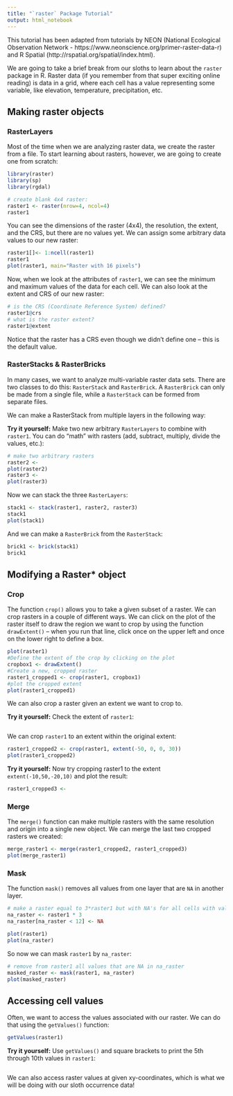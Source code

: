 ```yaml
---
title: "`raster` Package Tutorial"
output: html_notebook
---
```


This tutorial has been adapted from tutorials by NEON (National Ecological Observation Network - https://www.neonscience.org/primer-raster-data-r) and R Spatial (http://rspatial.org/spatial/index.html).

We are going to take a brief break from our sloths to learn about the `raster` package in R. Raster data (if you remember from that super exciting online reading) is data in a grid, where each cell has a value representing some variable, like elevation, temperature, precipitation, etc.

## Making raster objects

### RasterLayers

Most of the time when we are analyzing raster data, we create the raster from a file. To start learning about rasters, however, we are going to create one from scratch:

```r
library(raster)
library(sp)
library(rgdal)

# create blank 4x4 raster:
raster1 <- raster(nrow=4, ncol=4)
raster1
```

You can see the dimensions of the raster (4x4), the resolution, the extent, and the CRS, but there are no values yet. We can assign some arbitrary data values to our new raster:

```r
raster1[]<- 1:ncell(raster1)
raster1
plot(raster1, main="Raster with 16 pixels")
```

Now, when we look at the attributes of `raster1`, we can see the minimum and maximum values of the data for each cell. We can also look at the extent and CRS of our new raster:

```r
# is the CRS (Coordinate Reference System) defined?
raster1@crs
# what is the raster extent?
raster1@extent
```

Notice that the raster has a CRS even though we didn't define one -- this is the default value.

### RasterStacks & RasterBricks

In many cases, we want to analyze multi-variable raster data sets. There are two classes to do this: `RasterStack` and `RasterBrick`. A `RasterBrick` can only be made from a single file, while a `RasterStack` can be formed from separate files.

We can make a RasterStack from multiple layers in the following way:

**Try it yourself:** Make two new arbitrary `RasterLayers` to combine with `raster1`. You can do "math" with rasters (add, subtract, multiply, divide the values, etc.):
```r
# make two arbitrary rasters
raster2 <- 
plot(raster2)
raster3 <- 
plot(raster3)
```

Now we can stack the three `RasterLayers`:

```r
stack1 <- stack(raster1, raster2, raster3)
stack1
plot(stack1)
```

And we can make a `RasterBrick` from the `RasterStack`:

```r
brick1 <- brick(stack1)
brick1
```

## Modifying a Raster* object

### Crop

The function `crop()` allows you to take a given subset of a raster. We can crop rasters in a couple of different ways. We can click on the plot of the raster itself to draw the region we want to crop by using the function `drawExtent()` -- when you run that line, click once on the upper left and once on the lower right to define a box.

```r
plot(raster1)
#Define the extent of the crop by clicking on the plot
cropbox1 <- drawExtent()
#Create a new, cropped raster
raster1_cropped1 <- crop(raster1, cropbox1)
#plot the cropped extent
plot(raster1_cropped1)
```

We can also crop a raster given an extent we want to crop to.

**Try it yourself:** Check the extent of `raster1`:

```r

```

We can crop `raster1` to an extent within the original extent:

```r
raster1_cropped2 <- crop(raster1, extent(-50, 0, 0, 30))
plot(raster1_cropped2)
```

**Try it yourself:** Now try cropping raster1 to the extent `extent(-10,50,-20,10)` and plot the result:

```r
raster1_cropped3 <-
```

### Merge

The `merge()` function can make multiple rasters with the same resolution and origin into a single new object. We can merge the last two cropped rasters we created:

```r
merge_raster1 <- merge(raster1_cropped2, raster1_cropped3)
plot(merge_raster1)
```


### Mask

The function `mask()` removes all values from one layer that are `NA` in another layer. 

```r
# make a raster equal to 3*raster1 but with NA's for all cells with values lower than 12
na_raster <- raster1 * 3
na_raster[na_raster < 12] <- NA

plot(raster1)
plot(na_raster)
```

So now we can mask `raster1` by `na_raster`:

```r
# remove from raster1 all values that are NA in na_raster
masked_raster <- mask(raster1, na_raster)
plot(masked_raster)
```

## Accessing cell values

Often, we want to access the values associated with our raster. We can do that using the `getValues()` function:

```r
getValues(raster1)
```

**Try it yourself:** Use `getValues()` and square brackets to print the 5th through 10th values in `raster1`:

```r

```

We can also access raster values at given xy-coordinates, which is what we will be doing with our sloth occurrence data!